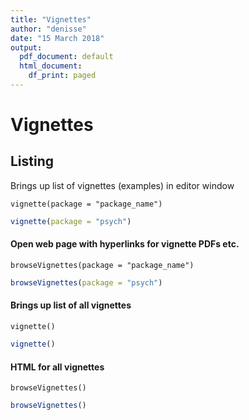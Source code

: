 ```yaml
---
title: "Vignettes"
author: "denisse"
date: "15 March 2018"
output:
  pdf_document: default
  html_document:
    df_print: paged
---
```


# Vignettes

## Listing

Brings up list of vignettes (examples) in editor window

`
vignette(package = "package_name") 
`

```r
vignette(package = "psych")
```


#### Open web page with hyperlinks for vignette PDFs etc.

`
browseVignettes(package = "package_name")
`

```r
browseVignettes(package = "psych")
```


#### Brings up list of all vignettes

`
vignette()
`
```r
vignette()
```

#### HTML for all vignettes

`
browseVignettes()
`
```r
browseVignettes()
```

